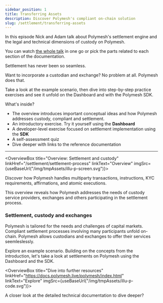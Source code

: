 ```yaml
---
sidebar_position: 1
title: Transferring Assets
description: Discover Polymesh's compliant on-chain solution
slug: /settlement/transferring-assets
---
```



<OverviewVideoBox title="Settlement & Custody" videoId="8sgIgPBdO7U">

In this episode Nick and Adam talk about Polymesh's settlement engine and the legal and technical dimensions of custody on Polymesh.

You can watch [the whole talk](/docs/resources/polymesh-webcast) in one go or pick the parts related to each section of the documentation.

</OverviewVideoBox>

Settlement has never been so seamless.

Want to incorporate a custodian and exchange? No problem at all. Polymesh does that.

Take a look at the example scenario, then dive into step-by-step practice exercises and see it unfold on the Dashboard and with the Polymesh SDK.

What's inside?

- The overview introduces important conceptual ideas and how Polymesh addresses custody, compliant and settlement.
- An introductory exercise. Try it yourself using the **Dashboard**
- A developer-level exercise focused on settlement implementation using the **SDK**
- A self-assessment quiz
- Dive deeper with links to the reference documentation

---

<OverviewBox title="Overview: Settlement and custody" linkHref="/settlement/settlement-process" linkText="Overview" imgSrc={useBaseUrl("/img/tmpAssets/illu-p-screen.svg")}>

Discover how Polymesh handles multiparty transactions, instructions, KYC requirements, affirmations, and atomic executions.

This overview reveals how Polymesh addresses the needs of custody service providers, exchanges and others participating in the settlement process.

</OverviewBox>

### Settlement, custody and exchanges

Polymesh is tailored for the needs and challenges of capital markets. Compliant settlement processes involving many participants unfold on-chain. Polymesh allows custodians and exchanges to offer their services seemleslessly.

Explore an example scenario. Building on the concepts from the introduction, let's take a look at settlements on Polymesh using the Dashboard and the SDK.

<ActionCardWrapper>
  <ActionCard
    href="/docs/settlement/with-dashboard"
    text="Settlement with the Dashboard"
    desc="Let's perform a settlement with your browser and the Polymesh Dashboard. A step-by-step example."
  ></ActionCard>
  <ActionCard
    href="/settlement/sdk"
    showDevSign="true"
    text="Settlement with the SDK"
    desc="Create trades and affirm instructions with the SDK"
  ></ActionCard>
</ActionCardWrapper>

<OverviewBox title="Dive into further resources" linkHref="https://docs.polymesh.live/polymesh/index.html" linkText="Explore" imgSrc={useBaseUrl("/img/tmpAssets/illu-p-code.svg")}>

A closer look at the detailed technical documentation to dive deeper?

</OverviewBox>

